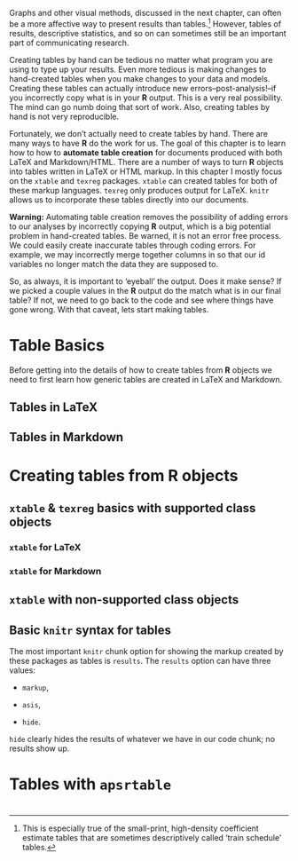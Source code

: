 <!---
 Chapter Chapter 9 For Reproducible Research in R and RStudio
 Christopher Gandrud
 Created 28/06/2012 05:48:16 pm KST
 Updated 4 July 2012 
--->

\chapter{Chapter 9: Showing Results with Tables}

Graphs and other visual methods, discussed in the next chapter, can often be a more affective way to present results than tables.[^tablerant] <!--- Maybe Cite ---> However, tables of results, descriptive statistics, and so on can sometimes still be an important part of communicating research. 

Creating tables by hand can be tedious no matter what program you are using to type up your results. Even more tedious is making changes to hand-created tables when you make changes to your data and models. Creating these tables can actually introduce new errors--post-analysis!--if you incorrectly copy what is in your **R** output. This is a very real possibility. The mind can go numb doing that sort of work. Also, creating tables by hand is not very reproducible. <!--- Build this point a bit --->

Fortunately, we don't actually need to create tables by hand. There are many ways to have **R** do the work for us. The goal of this chapter is to learn how to how to **automate table creation** for documents produced with both LaTeX and Markdown/HTML. There are a number of ways to turn **R** objects into tables written in LaTeX or HTML markup. In this chapter I mostly focus on the `xtable` and `texreg` packages. `xtable` can created tables for both of these markup languages. `texreg` only produces output for LaTeX. `knitr` allows us to incorporate these tables directly into our documents. 

**Warning:** Automating table creation removes the possibility of adding errors to our analyses by incorrectly copying **R** output, which is a big potential problem in hand-created tables. Be warned, it is not an error free process. We could easily create inaccurate tables through coding errors. For example, we may incorrectly merge together columns in so that our id variables no longer match the data they are supposed to. 

So, as always, it is important to 'eyeball' the output. Does it make sense? If we picked a couple values in the **R** output do the match what is in our final table? If not, we need to go back to the code and see where things have gone wrong. With that caveat, lets start making tables. 

# Table Basics

Before getting into the details of how to create tables from **R** objects we need to first learn how generic tables are created in LaTeX and Markdown. 

## Tables in LaTeX

## Tables in Markdown

# Creating tables from R objects

## `xtable` & `texreg` basics with supported class objects

### `xtable` for LaTeX

### `xtable` for Markdown

## `xtable` with non-supported class objects

## Basic `knitr` syntax for tables

The most important `knitr` chunk option for showing the markup created by these packages as tables is `results`. The `results` option can have three values:

- `markup`,

- `asis`,

- `hide`.

`hide` clearly hides the results of whatever we have in our code chunk; no results show up. 

# Tables with `apsrtable`

#


[^tablerant]: This is especially true of the small-print, high-density coefficient estimate tables that are sometimes descriptively called 'train schedule' tables.
